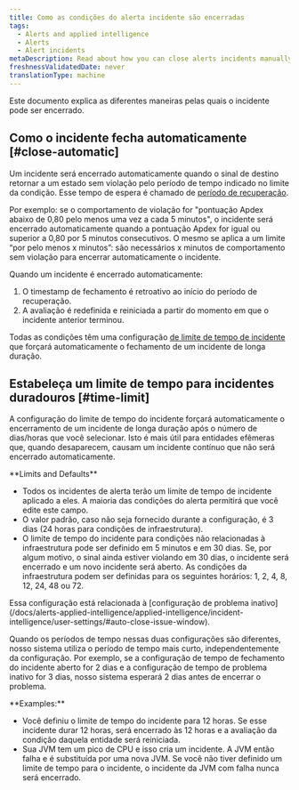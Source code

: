 ```yaml
---
title: Como as condições do alerta incidente são encerradas
tags:
  - Alerts and applied intelligence
  - Alerts
  - Alert incidents
metaDescription: Read about how you can close alerts incidents manually and automatically.
freshnessValidatedDate: never
translationType: machine
---
```


Este documento explica as diferentes maneiras pelas quais o incidente pode ser encerrado.

## Como o incidente fecha automaticamente [#close-automatic]

Um incidente será encerrado automaticamente quando o sinal de destino retornar a um estado sem violação pelo período de tempo indicado no limite da condição. Esse tempo de espera é chamado de [período de recuperação](/docs/using-new-relic/welcome-new-relic/get-started/glossary#recovery-period).

Por exemplo: se o comportamento de violação for "pontuação Apdex abaixo de 0,80 pelo menos uma vez a cada 5 minutos", o incidente será encerrado automaticamente quando a pontuação Apdex for igual ou superior a 0,80 por 5 minutos consecutivos. O mesmo se aplica a um limite “por pelo menos x minutos”: são necessários x minutos de comportamento sem violação para encerrar automaticamente o incidente.

Quando um incidente é encerrado automaticamente:

1. O timestamp de fechamento é retroativo ao início do período de recuperação.
2. A avaliação é redefinida e reiniciada a partir do momento em que o incidente anterior terminou.

Todas as condições têm uma configuração [de limite de tempo de incidente](#time-limit) que forçará automaticamente o fechamento de um incidente de longa duração.

## Estabeleça um limite de tempo para incidentes duradouros [#time-limit]

A configuração do limite de tempo do incidente forçará automaticamente o encerramento de um incidente de longa duração após o número de dias/horas que você selecionar. Isto é mais útil para entidades efêmeras que, quando desaparecem, causam um incidente contínuo que não será encerrado automaticamente.

<DoNotTranslate>
  **Limits and Defaults**
</DoNotTranslate>

* Todos os incidentes de alerta terão um limite de tempo de incidente aplicado a eles. A maioria das condições do alerta permitirá que você edite este campo.
* O valor padrão, caso não seja fornecido durante a configuração, é 3 dias (24 horas para condições de infraestrutura).
* O limite de tempo do incidente para condições não relacionadas à infraestrutura pode ser definido em 5 minutos e em 30 dias. Se, por algum motivo, o sinal ainda estiver violando em 30 dias, o incidente será encerrado e um novo incidente será aberto. As condições da infraestrutura podem ser definidas para os seguintes horários: 1, 2, 4, 8, 12, 24, 48 ou 72.

<Callout variant="tip">
  Essa configuração está relacionada à [configuração de problema inativo](/docs/alerts-applied-intelligence/applied-intelligence/incident-intelligence/user-settings/#auto-close-issue-window).

  Quando os períodos de tempo nessas duas configurações são diferentes, nosso sistema utiliza o período de tempo mais curto, independentemente da configuração. Por exemplo, se a configuração de tempo de fechamento do incidente aberto for 2 dias e a configuração de tempo de problema inativo for 3 dias, nosso sistema esperará 2 dias antes de encerrar o problema.
</Callout>

<DoNotTranslate>
  **Examples:**
</DoNotTranslate>

* Você definiu o limite de tempo do incidente para 12 horas. Se esse incidente durar 12 horas, será encerrado às 12 horas e a avaliação da condição daquela entidade será reiniciada.
* Sua JVM tem um pico de CPU e isso cria um incidente. A JVM então falha e é substituída por uma nova JVM. Se você não tiver definido um limite de tempo para o incidente, o incidente da JVM com falha nunca será encerrado.
